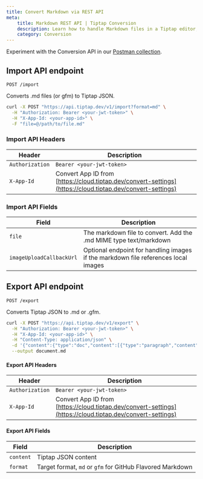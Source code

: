 ```yaml
---
title: Convert Markdown via REST API
meta:
    title: Markdown REST API | Tiptap Conversion
    description: Learn how to handle Markdown files in a Tiptap editor, including in-editor import/export and REST API usage.
    category: Conversion
---
```



<Callout title="Use Postman" variant="hint"> Experiment with the Conversion API in our <a href="https://www.postman.com/docking-module-explorer-14290287/workspace/tiptap-collaboration-public/collection/33042171-cc186a66-df41-4df8-9c6e-e91b20deffe5?action=share&creator=32651125">Postman collection</a>. </Callout>

## Import API endpoint
`POST /import`

Converts .md files (or gfm) to Tiptap JSON.

```bash
curl -X POST "https://api.tiptap.dev/v1/import?format=md" \
  -H "Authorization: Bearer <your-jwt-token>" \
  -H "X-App-Id: <your-app-id>" \
  -F "file=@/path/to/file.md"
```

### Import API Headers
| Header          | Description                                                                                                |
|-----------------|------------------------------------------------------------------------------------------------------------|
| `Authorization` | `Bearer <your-jwt-token>`                                                                                  |
| `X-App-Id`      | Convert App ID from [https://cloud.tiptap.dev/convert-settings](https://cloud.tiptap.dev/convert-settings) |

### Import API Fields
| Field                    | Description                                                                        |
|--------------------------|------------------------------------------------------------------------------------|
| `file`                   | The markdown file to convert. Add the .md MIME type text/markdown                  |
| `imageUploadCallbackUrl` | Optional endpoint for handling images if the markdown file references local images |

## Export API endpoint
`POST /export`

Converts Tiptap JSON to .md or .gfm.

```bash
curl -X POST "https://api.tiptap.dev/v1/export" \
  -H "Authorization: Bearer <your-jwt-token>" \
  -H "X-App-Id: <your-app-id>" \
  -H "Content-Type: application/json" \
  -d '{"content":{"type":"doc","content":[{"type":"paragraph","content":[{"type":"text","text":"Hello from Tiptap!"}]}]},"format":"md"}' \
  --output document.md
```

#### Export API Headers
| Header          | Description                                                                                                |
|-----------------|------------------------------------------------------------------------------------------------------------|
| `Authorization` | `Bearer <your-jwt-token>`                                                                                  |
| `X-App-Id`      | Convert App ID from [https://cloud.tiptap.dev/convert-settings](https://cloud.tiptap.dev/convert-settings) |

#### Export API Fields
| Field     | Description                                               |
|-----------|-----------------------------------------------------------|
| `content` | Tiptap JSON content                                       |
| `format`  | Target format, `md` or `gfm` for GitHub Flavored Markdown |